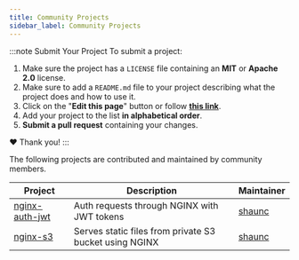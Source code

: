 ```yaml
---
title: Community Projects
sidebar_label: Community Projects
---
```


:::note Submit Your Project
To submit a project:

1. Make sure the project has a `LICENSE` file containing an **MIT** or **Apache 2.0** license.
2. Make sure to add a `README.md` file to your project describing what the project does and how to use it.
3. Click on the "**Edit this page**" button or follow **[this link](https://github.com/devspace-cloud/devspace/edit/master/docs/pages/best-practices/community-projects.mdx)**.
4. Add your project to the list **in alphabetical order**.
5. **Submit a pull request** containing your changes.

❤️ Thank you!
:::

The following projects are contributed and maintained by community members. 

|Project|Description|Maintainer|
|-|-|-|
|[nginx-auth-jwt](https://github.com/FactFiber/devspace-nginx-auth-jwt)|Auth requests through NGINX with JWT tokens|[shaunc](https://github.com/shaunc)|
|[nginx-s3](https://github.com/FactFiber/devspace-nginx-s3)|Serves static files from private S3 bucket using NGINX|[shaunc](https://github.com/shaunc)|
